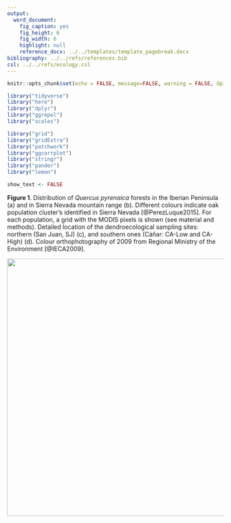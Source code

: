 ```yaml
---
output: 
  word_document:
    fig_caption: yes
    fig_height: 6
    fig_width: 6
    highlight: null
    reference_docx: ../../templates/template_pagebreak.docx
bibliography: ../../refs/references.bib
csl: ../../refs/ecology.csl
---
```


```r
knitr::opts_chunk$set(echo = FALSE, message=FALSE, warning = FALSE, dpi = 200)
```

```r
library("tidyverse")
library("here")
library("dplyr")
library("ggrepel")
library("scales")

library("grid")
library("gridExtra")
library("patchwork")
library("ggcorrplot")
library("stringr")
library("pander")
library("lemon")
```

```r
show_text <- FALSE
```

**Figure 1**. Distribution of *Quercus pyrenaica* forests in the Iberian Peninsula (a) and in Sierra Nevada mountain range (b). Different colours indicate oak population cluster's identified in Sierra Nevada [@PerezLuque2015]. For each population, a grid with the MODIS pixels is shown (see material and methods). Detailed location of the dendroecological sampling sites: northern (San Juan, SJ) (c), and southern ones (Cáñar: CA-Low and CA-High) (d). Colour orthophotography of 2009 from Regional Ministry of the Environment [@IECA2009].

![](../../out/fig/geomap/mapa_situacion_v2.jpg){height=600px}
